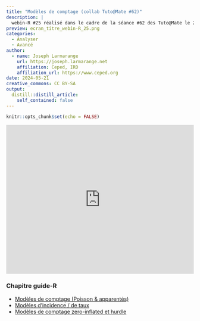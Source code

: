 ```yaml
---
title: "Modèles de comptage (collab Tuto@Mate #62)"
description: |
  webin-R #25 réalisé dans le cadre de la séance #62 des Tuto@Mate le 21 mai 2024
preview: ecran_titre_webin-R_25.png
categories:
  - Analyser
  - Avancé
author:
  - name: Joseph Larmarange
    url: https://joseph.larmarange.net
    affiliation: Ceped, IRD
    affiliation_url: https://www.ceped.org
date: 2024-05-21
creative_commons: CC BY-SA
output:
  distill::distill_article:
    self_contained: false
---
```



```r
knitr::opts_chunk$set(echo = FALSE)
```

<iframe width="100%" height="400" src="https://www.youtube.com/embed/Dy7P_2DVag0" frameborder="0" allow="accelerometer; autoplay; clipboard-write; encrypted-media; gyroscope; picture-in-picture" allowfullscreen></iframe>


### Chapitre guide-R

- [Modèles de comptage (Poisson & apparentés)](https://larmarange.github.io/guide-R/analyses_avancees/modeles-comptage.html)
- [Modèles d’incidence / de taux](https://larmarange.github.io/guide-R/analyses_avancees/modeles-incidence.html)
- [Modèles de comptage zero-inflated et hurdle](https://larmarange.github.io/guide-R/analyses_avancees/modeles-zero-inflated.html)

